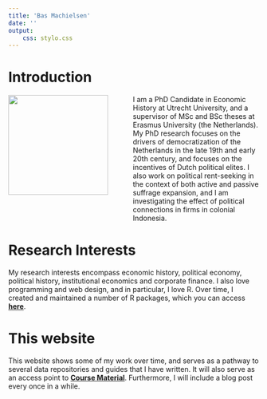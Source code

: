 ```yaml
---
title: 'Bas Machielsen'
date: ''
output:
    css: stylo.css
---
```


# Introduction

<link rel="stylesheet" href="https://cdnjs.cloudflare.com/ajax/libs/font-awesome/4.7.0/css/font-awesome.min.css">

<div align="left" style="float:left; width: 250px; height: 250px;" class="img.with.text">
 <img src="/basmachielsen.jpg" width = "200" height = "200">
 <p>
<a href="#" class="fa fa-facebook"></a>
<a href="#" class="fa fa-twitter"></a>
<a href="#" class="fa fa-google"></a>
<a href="#" class="fa fa-linkedin"></a>
<a href="#" class="fa fa-youtube"></a>
<a href="#" class="fa fa-instagram"></a>
<a href="#" class="fa fa-pinterest"></a>
<a href="#" class="fa fa-snapchat-ghost"></a>
<a href="#" class="fa fa-skype"></a>
 </p>
</div> I am a PhD Candidate in Economic History at Utrecht University, and a supervisor of MSc and BSc theses at Erasmus University (the Netherlands). My PhD research focuses on the drivers of democratization of the Netherlands in the late 19th and early 20th century, and focuses on the incentives of Dutch political elites. I also work on political rent-seeking in the context of both active and passive suffrage expansion, and I am investigating the effect of political connections in firms in colonial Indonesia. 

# Research Interests 

My research interests encompass economic history, political economy, political history, institutional economics and corporate finance. I also love programming and web design, and in particular, I love R. Over time, I created and maintained a number of R packages, which you can access [**here**](/packages). 


# This website

This website shows some of my work over time, and serves as a pathway to several data repositories and guides that I have written. It will also serve as an access point to [**Course Material**](/courses). Furthermore, I will include a blog post every once in a while. 
